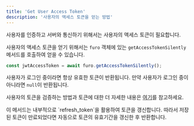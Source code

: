 ```yaml
---
title: 'Get User Access Token'
description: '사용자의 액세스 토큰을 얻는 방법'
---
```


사용자를 인증하고 서버와 통신하기 위해서는 사용자의 액세스 토큰이 필요합니다.

사용자의 액세스 토큰을 얻기 위해서는 `furo` 객체에 있는 `getAccessTokenSilently` 메서드를 호출하여 얻을 수 있습니다.

```js
const jwtAccessToken = await furo.getAccessTokenSilently();
```

사용자가 로그인 중이라면 항상 유효한 토큰이 반환됩니다.
만약 사용자가 로그인 중이 아니라면 `null`이 반환됩니다.

사용자의 토큰을 검증하는 방법과 토큰에 대한 더 자세한 내용은 [여기](/essentials/token-verify)를 참고하세요.

<Accordion title="항상 유효한 토큰을 반환하는 이유">
  이 메서드는 내부적으로 `refresh_token`을 활용하여 토큰을 갱신합니다. 따라서
  저장된 토큰이 만료되었다면 자동으로 토큰의 유효기간을 갱신한 후 반환합니다.
</Accordion>
